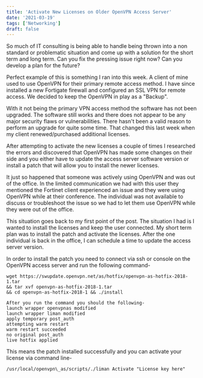 ```yaml
---
title: 'Activate New Licenses on Older OpenVPN Access Server'
date: '2021-03-19'
tags: ['Networking']
draft: false
---
```

So much of IT consulting is being able to handle being thrown into a non standard or problematic situation and come up with a solution for the short term and long term. Can you fix the pressing issue right now? Can you develop a plan for the future?  
  
Perfect example of this is something I ran into this week. A client of mine used to use OpenVPN for their primary remote access method. I have since installed a new Fortigate firewall and configured an SSL VPN for remote access. We decided to keep the OpenVPN in play as a "Backup".  
  
With it not being the primary VPN access method the software has not been upgraded. The software still works and there does not appear to be any major security flaws or vulnerabilities. There hasn't been a valid reason to perform an upgrade for quite some time. That changed this last week when my client renewed/purchased additional licenses.  
  
After attempting to activate the new licenses a couple of times I researched the errors and discovered that OpenVPN has made some changes on their side and you either have to update the access server software version or install a patch that will allow you to install the newer licenses.  
  
It just so happened that someone was actively using OpenVPN and was out of the office. In the limited communication we had with this user they mentioned the Fortinet client experienced an issue and they were using OpenVPN while at their conference. The individual was not available to discuss or troubleshoot the issue so we had to let them use OpenVPN while they were out of the office.  
  
This situation goes back to my first point of the post. The situation I had is I wanted to install the licenses and keep the user connected.  My short term plan was to install the patch and activate the licenses. After the one individual is back in the office, I can schedule a time to update the access server version.  
  

In order to install the patch you need to connect via ssh or console on the OpenVPN access server and run the following command-  

```
wget https://swupdate.openvpn.net/as/hotfix/openvpn-as-hotfix-2018-1.tar 
&& tar xvf openvpn-as-hotfix-2018-1.tar
&& cd openvpn-as-hotfix-2018-1 && ./install

After you run the command you should the following-
launch wrapper openvpnas modified
launch wrapper liman modified
apply temporary post_auth
attempting warm restart
warm restart succeeded
no original post_auth
live hotfix applied
```

This means the patch installed successfully and you can activate your license via command line-

```
/usr/local/openvpn\_as/scripts/./liman Activate "License key here"
```